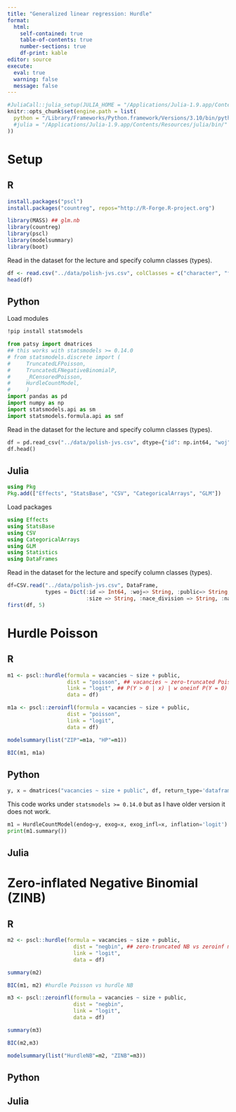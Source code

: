 ```yaml
---
title: "Generalized linear regression: Hurdle"
format: 
  html:
    self-contained: true
    table-of-contents: true
    number-sections: true
    df-print: kable
editor: source
execute: 
  eval: true
  warning: false
  message: false
---
```


```r
#JuliaCall::julia_setup(JULIA_HOME = "/Applications/Julia-1.9.app/Contents/Resources/julia/bin/")
knitr::opts_chunk$set(engine.path = list(
  python = "/Library/Frameworks/Python.framework/Versions/3.10/bin/python3.10"
  #julia = "/Applications/Julia-1.9.app/Contents/Resources/julia/bin/"
))
```

# Setup

::: panel-tabset
## R

```r
install.packages("pscl")
install.packages("countreg", repos="http://R-Forge.R-project.org")
```

```r
library(MASS) ## glm.nb
library(countreg)
library(pscl)
library(modelsummary)
library(boot)
```

Read in the dataset for the lecture and specify column classes (types).

```r
df <- read.csv("../data/polish-jvs.csv", colClasses = c("character", "factor", rep("character", 4), "numeric"))
head(df)
```

## Python

Load modules

```bash
!pip install statsmodels 
```


```python
from patsy import dmatrices
## this works with statsmodels >= 0.14.0  
# from statsmodels.discrete import (
#     TruncatedLFPoisson,
#     TruncatedLFNegativeBinomialP,
#     _RCensoredPoisson,
#     HurdleCountModel,
#     )
import pandas as pd
import numpy as np
import statsmodels.api as sm
import statsmodels.formula.api as smf

```

Read in the dataset for the lecture and specify column classes (types).

```python
df = pd.read_csv("../data/polish-jvs.csv", dtype={"id": np.int64, "woj":str, "public":str,"size": str, "nace_division": str, "nace": str})
df.head()
```

## Julia

```julia
using Pkg
Pkg.add(["Effects", "StatsBase", "CSV", "CategoricalArrays", "GLM"])
```

Load packages

```julia
using Effects
using StatsBase
using CSV
using CategoricalArrays
using GLM
using Statistics
using DataFrames
```

Read in the dataset for the lecture and specify column classes (types).

```julia
df=CSV.read("../data/polish-jvs.csv", DataFrame, 
            types = Dict(:id => Int64, :woj=> String, :public=> String, 
                         :size => String, :nace_division => String, :nace => String));
first(df, 5)
```
:::

# Hurdle Poisson

::: panel-tabset
## R

```r
m1 <- pscl::hurdle(formula = vacancies ~ size + public,
                   dist = "poisson", ## vacancies ~ zero-truncated Poisson distribution
                   link = "logit", ## P(Y > 0 | x) | w oneinf P(Y = 0)
                   data = df)
```

```r
m1a <- pscl::zeroinfl(formula = vacancies ~ size + public,
                   dist = "poisson",
                   link = "logit", 
                   data = df)
```

```r
modelsummary(list("ZIP"=m1a, "HP"=m1))
```

```r
BIC(m1, m1a)
```

## Python

```python
y, x = dmatrices("vacancies ~ size + public", df, return_type='dataframe')
```

This code works under `statsmodels >= 0.14.0` but as I have older version it does not work.

```python
m1 = HurdleCountModel(endog=y, exog=x, exog_infl=x, inflation='logit').fit(maxiter = 100)
print(m1.summary())
```


## Julia
:::

# Zero-inflated Negative Binomial (ZINB)

::: panel-tabset
## R

```r
m2 <- pscl::hurdle(formula = vacancies ~ size + public,
                     dist = "negbin", ## zero-truncated NB vs zeroinf mamy NB
                     link = "logit",
                     data = df)
```

```r
summary(m2)
```

```r
BIC(m1, m2) #hurdle Poisson vs hurdle NB
```

```r
m3 <- pscl::zeroinfl(formula = vacancies ~ size + public,
                     dist = "negbin",
                     link = "logit",
                     data = df)

summary(m3)
```

```r
BIC(m2,m3)
```

```r
modelsummary(list("HurdleNB"=m2, "ZINB"=m3))
```

## Python

## Julia
:::
